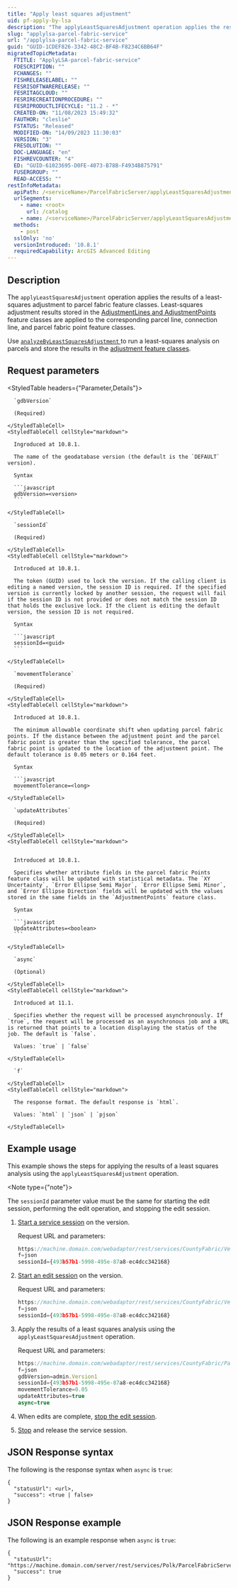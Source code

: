```yaml
---
title: "Apply least squares adjustment"
uid: pf-apply-by-lsa
description: "The applyLeastSquaresAdjustment operation applies the results of a least-squares adjustment to parcel fabric feature classes."
slug: "applylsa-parcel-fabric-service"
url: "/applylsa-parcel-fabric-service"
guid: "GUID-1CDEF826-3342-48C2-BF4B-F8234C6BB64F"
migratedTopicMetadata:
  FTITLE: "ApplyLSA-parcel-fabric-service"
  FDESCRIPTION: ""
  FCHANGES: ""
  FISHRELEASELABEL: ""
  FESRISOFTWARERELEASE: ""
  FESRITAGCLOUD: ""
  FESRIRECREATIONPROCEDURE: ""
  FESRIPRODUCTLIFECYCLE: "11.2 - *"
  CREATED-ON: "11/08/2023 15:49:32"
  FAUTHOR: "cleslie"
  FSTATUS: "Released"
  MODIFIED-ON: "14/09/2023 11:30:03"
  VERSION: "3"
  FRESOLUTION: ""
  DOC-LANGUAGE: "en"
  FISHREVCOUNTER: "4"
  ED: "GUID-61023695-D0FE-4073-B78B-F4934B875791"
  FUSERGROUP: ""
  READ-ACCESS: ""
restInfoMetadata:
  apiPath: /<serviceName>/ParcelFabricServer/applyLeastSquaresAdjustment
  urlSegments:
    - name: <root>
      url: /catalog
    - name: /<serviceName>/ParcelFabricServer/applyLeastSquaresAdjustment
  methods:
    - post
  sslOnly: 'no'
  versionIntroduced: '10.8.1'
  requiredCapability: ArcGIS Advanced Editing
---
```


## Description

The `applyLeastSquaresAdjustment` operation applies the results of a least-squares adjustment to parcel fabric feature classes. Least-squares adjustment results stored in the [AdjustmentLines and AdjustmentPoints](https://pro.arcgis.com/en/pro-app/latest/help/data/parcel-editing/aboutparcelfabricschema.htm#ESRI_SECTION1_6EB3CF258BD74761A931156ECED379AF) feature classes are applied to the corresponding parcel line, connection line, and parcel fabric point feature classes. 

Use [`analyzeByLeastSquaresAdjustment` ](/analyzebylsa-parcel-fabric-service) to run a least-squares analysis on parcels and store the results in the [adjustment feature classes](https://pro.arcgis.com/en/pro-app/latest/help/data/parcel-editing/createaparcelfabric.htm#ESRI_SECTION1_3B1CB11D63894BF0ACE8AB8A89E7EE7E). 

##  Request parameters

<StyledTable headers={"Parameter,Details"}>
  <StyledTableRow>
    <StyledTableCell cellStyle="markdown">

      `gdbVersion` 

      (Required)

    </StyledTableCell>
    <StyledTableCell cellStyle="markdown">

      Ingroduced at 10.8.1.

      The name of the geodatabase version (the default is the `DEFAULT` version).

      Syntax

      ```javascript
      gdbVersion=<version>
      ```

    </StyledTableCell>
  </StyledTableRow>
  <StyledTableRow>
    <StyledTableCell cellStyle="markdown">

      `sessionId`

      (Required) 

    </StyledTableCell>
    <StyledTableCell cellStyle="markdown">

      Introduced at 10.8.1.

      The token (GUID) used to lock the version. If the calling client is editing a named version, the session ID is required. If the specified version is currently locked by another session, the request will fail if the session ID is not provided or does not match the session ID that holds the exclusive lock. If the client is editing the default version, the session ID is not required.

      Syntax

      ```javascript
      sessionId=<guid>
      ```

    </StyledTableCell>
  </StyledTableRow>
  <StyledTableRow>
    <StyledTableCell cellStyle="markdown">

      `movementTolerance` 

      (Required)

    </StyledTableCell>
    <StyledTableCell cellStyle="markdown">

      Introduced at 10.8.1.

      The minimum allowable coordinate shift when updating parcel fabric points. If the distance between the adjustment point and the parcel fabric point is greater than the specified tolerance, the parcel fabric point is updated to the location of the adjustment point. The default tolerance is 0.05 meters or 0.164 feet.

      Syntax

      ```javascript
      movementTolerance=<long>
      ```
    </StyledTableCell>  
  </StyledTableRow>
  <StyledTableRow>
    <StyledTableCell cellStyle="markdown">

      `updateAttributes` 

      (Required)

    </StyledTableCell>
    <StyledTableCell cellStyle="markdown">

      
      Introduced at 10.8.1.

      Specifies whether attribute fields in the parcel fabric Points feature class will be updated with statistical metadata. The `XY Uncertainty`, `Error Ellipse Semi Major`, `Error Ellipse Semi Minor`, and `Error Ellipse Direction` fields will be updated with the values stored in the same fields in the `AdjustmentPoints` feature class.

      Syntax

      ```javascript
      UpdateAttributes=<boolean>
      ```

    </StyledTableCell>
  </StyledTableRow>
  <StyledTableRow>
    <StyledTableCell cellStyle="markdown">
 
      `async` 

      (Optional)

    </StyledTableCell>
    <StyledTableCell cellStyle="markdown">

      Introduced at 11.1.
      
      Specifies whether the request will be processed asynchronously. If `true`, the request will be processed as an asynchronous job and a URL is returned that points to a location displaying the status of the job. The default is `false`.

      Values: `true` | `false` 

    </StyledTableCell>
  </StyledTableRow>
  <StyledTableRow>
    <StyledTableCell cellStyle="markdown">

      `f` 

    </StyledTableCell>
    <StyledTableCell cellStyle="markdown">

      The response format. The default response is `html`.

      Values: `html` | `json` | `pjson` 

    </StyledTableCell>
  </StyledTableRow>
</StyledTable>

## Example usage

This example shows the steps for applying the results of a least squares analysis using the `applyLeastSquaresAdjustment` operation.

<Note type={"note"}>

The `sessionId` parameter value must be the same for starting the edit session, performing the edit operation, and stopping the edit session.

</Note>

1.  [Start a service session](/start-reading) on the version.

    Request URL and parameters:

    ```javascript
    https://machine.domain.com/webadaptor/rest/services/CountyFabric/VersionManagementServer/versions/E4DAED9D-C859-489B-9053-767A45F1D97C/startReading
    f=json
    sessionId={493b57b1-5998-495e-87a8-ec4dcc342168}
    ```
     
2.  [Start an edit session](/start-editing) on the version.

    Request URL and parameters:

    ```javascript
    https://machine.domain.com/webadaptor/rest/services/CountyFabric/VersionManagementServer/versions/E4DAED9D-C859-489B-9053-767A45F1D97C/startEditing
    f=json
    sessionId={493b57b1-5998-495e-87a8-ec4dcc342168}
    ```
     
3.  Apply the results of a least squares analysis using the `applyLeastSquaresAdjustment` operation.

    Request URL and parameters:

    ```javascript
    https://machine.domain.com/webadaptor/rest/services/CountyFabric/ParcelFabricServer/applyLeastSquaresAdjustment
    f=json
    gdbVersion=admin.Version1
    sessionId={493b57b1-5998-495e-87a8-ec4dcc342168}
    movementTolerance=0.05
    updateAttributes=true
    async=true
    ```
  
4.  When edits are complete, [stop the edit session](/stop-editing).

5.  [Stop](/stop-reading) and release the service session. 

## JSON Response syntax

The following is the response syntax when `async` is `true`:

```other
{
  "statusUrl": <url>,
  "success": <true | false>
}
```

## JSON Response example

The following is an example response when `async` is `true`: 

```other
{
  "statusUrl": "https://machine.domain.com/server/rest/services/Polk/ParcelFabricServer/jobs/jfc327579ac0a4b49bd9ee6a2af93680b",
  "success": true
}
```

 
